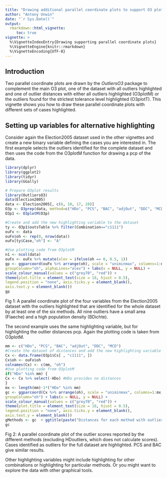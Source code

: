 ```yaml
---
title: "Drawing additional parallel coordinate plots to support O3 plots"
author: "Antony Unwin"
date: "`r Sys.Date()`"
output:
  rmarkdown::html_vignette:
     toc: true
vignette: >
  %\VignetteIndexEntry{Drawing supporting parallel coordinate plots}
  %\VignetteEngine{knitr::rmarkdown}
  %\VignetteEncoding{UTF-8}
---
```



## Introduction
Two parallel coordinate plots are drawn by the *OutliersO3* package to complement the main O3 plot, one of the dataset with all outliers highlighted and one of outlier distances with either all outliers highlighted (O3plotM) or the outliers found for the strictest tolerance level highlighted (O3plotT).  This vignette shows you how to draw these parallel coordinate plots with different sets of cases highlighted.


## Setting up variables for alternative highlighting
Consider again the Election2005 dataset used in the other vignettes and create a new binary variable defining the cases you are interested in.  The first example selects the outliers identified for the complete dataset and then uses the code from the O3plotM function for drawing a pcp of the data.

```r
library(dplyr)
library(ggplot2)
library(tidyr)
library(GGally)
```

```r
# Prepare O3plot results
library(OutliersO3)
data(Election2005)
data <- Election2005[, c(6, 10, 17, 28)]
O3p <- O3prep(data, method=c("HDo", "PCS", "BAC", "adjOut", "DDC", "MCD"))
O3p1 <- O3plotM(O3p)

#Create and add the new highlighting variable to the dataset
ty <- O3p1$outsTable %>% filter(Combination=="c1111")
ouFx <- data
ouFx$oh <- rep(0, nrow(data))
ouFx[ty$Case,"oh"] <- "A"

#Use plotting code from O3plotM
n1 <- ncol(data)
ouFx <- ouFx %>% mutate(alev = ifelse(oh == 0, 0.5, 1))
gp <- ggparcoord(ouFx %>% arrange(oh), scale = "uniminmax", columns=1:n1,
groupColumn="oh", alphaLines="alev") + labs(x = NULL, y = NULL) +
scale_colour_manual(values = c("grey70", "red")) +
theme(plot.title = element_text(size = 18, hjust = 0.5),
legend.position = "none", axis.ticks.y = element_blank(),
axis.text.y = element_blank())
gp
```
Fig 1: A parallel coordinate plot of the four variables from the Election2005 dataset with the outliers highlighted that are identified for the whole dataset by at least one of the six methods.  All nine outliers have a small area (Flaeche) and a high population density (BDichte).

The second example uses the same highlighting variable, but for highlighting the outlier distances pcp.  Again the plotting code is taken from O3plotM.

```r
mm <- c("HDo", "PCS", "BAC", "adjOut", "DDC", "MCD")
#Create the dataset of distances and add the new highlighting variable from the first example
Cx <- data.frame(O3p1$Cs[ , "c1111", ])
Cx$oh <- ouFx$oh
colnames(Cx) <- c(mm, "oh")
#Use plotting code from O3plotM
if("HDo" %in% mm) {
Cx <- Cx %>% select(-HDo) #HDo provides no distances
}
mx <- length(mm)-1*("HDo" %in% mm)
gc <- ggparcoord(Cx %>% arrange(oh), scale = "uniminmax", columns=1:mx,
groupColumn="oh") + labs(x = NULL, y = NULL) +
scale_colour_manual(values = c("grey70", "red")) +
theme(plot.title = element_text(size = 18, hjust = 0.5),
legend.position = "none", axis.ticks.y = element_blank(),
axis.text.y = element_blank())
gMethods <- gc  + ggtitle(paste("Distances for each method with outliers highlighted"))
gc
```
Fig 2: A parallel coordinate plot of the outlier scores reported by the different methods (excluding HDoutliers, which does not calculate scores).  Cases identified as outliers for the full dataset are highlighted.  PCS and BAC give similar results.

Other highlighting variables might include highlighting for other combinations or highlighting for particular methods.  Or you might want to explore the data with other graphical tools.

